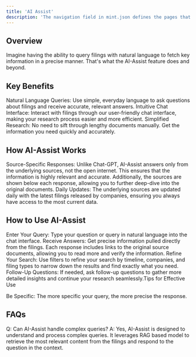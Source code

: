 ```yaml
---
title: 'AI Assist'
description: 'The navigation field in mint.json defines the pages that go in the navigation menu'
---
```


## Overview

Imagine having the ability to query filings with natural language to fetch key information in a precise manner. 
That's what the AI-Assist feature does and beyond.

## Key Benefits

Natural Language Queries: Use simple, everyday language to ask questions about filings and receive accurate, relevant answers.
Intuitive Chat Interface: Interact with filings through our user-friendly chat interface, making your research process easier and more efficient.
Simplified Research: No need to sift through lengthy documents manually. Get the information you need quickly and accurately.

## How AI-Assist Works

Source-Specific Responses: Unlike Chat-GPT, AI-Assist answers only from the underlying sources, not the open internet. This ensures that the information is highly relevant and accurate. Additionally, the sources are shown below each response, allowing you to further deep-dive into the original documents.
Daily Updates: The underlying sources are updated daily with the latest filings released by companies, ensuring you always have access to the most current data.

## How to Use AI-Assist

Enter Your Query: Type your question or query in natural language into the chat interface.
Receive Answers: Get precise information pulled directly from the filings. Each response includes links to the original source documents, allowing you to read more and verify the information.
Refine Your Search: Use filters to refine your search by timeline, companies, and filing types to narrow down the results and find exactly what you need.
Follow-Up Questions: If needed, ask follow-up questions to gather more detailed insights and continue your research seamlessly.Tips for Effective Use

<Tip>
Be Specific: The more specific your query, the more precise the response.
</Tip>

## FAQs
Q: Can AI-Assist handle complex queries?
A: Yes, AI-Assist is designed to understand and process complex queries. It leverages RAG based model to retrieve the most relevant content from the filings and respond to the question in the context. 